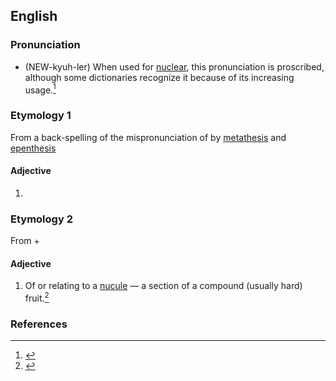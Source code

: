 {{rfd|A common misspelling of a word is not in and of itself a word. Neither reference has anything to do with this misspelling, reference to the obscure word "nucule" is irrelevant and the adj version suggested is completely fabricated }}
==English==

===Pronunciation===
* {{IPA|/ˈnjuːkjələr/}} (NEW-kyuh-ler)  When used for [[nuclear]], this pronunciation is proscribed, although some dictionaries recognize it because of its increasing usage.<ref>{{cite web|
| author = Arnold Zwicky
| url = http://itre.cis.upenn.edu/%7Emyl/languagelog/archives/001133.html
| title= The thin line between error and mere variation
| date = June 29, 2004
| accessdate = 2006-10-23
}}</ref>

===Etymology 1===
From a back-spelling of the mispronunciation of {{term|nuclear}} by [[metathesis]] and [[epenthesis]]

====Adjective====
{{en-adj|-}}

# {{context|humorous}} {{eye dialect of|nuclear}}

===Etymology 2===
From {{term|nucule|lang=en}} + {{term|-ar|lang=en}}

====Adjective====
{{en-adj}}

# {{context|botany}} Of or relating to a [[nucule]] — a section of a compound (usually hard) fruit.<ref>{{reference-book|title=Oxford English Dictionary, ''nucule'' adj. (1)}}</ref>

===References===
<references/>